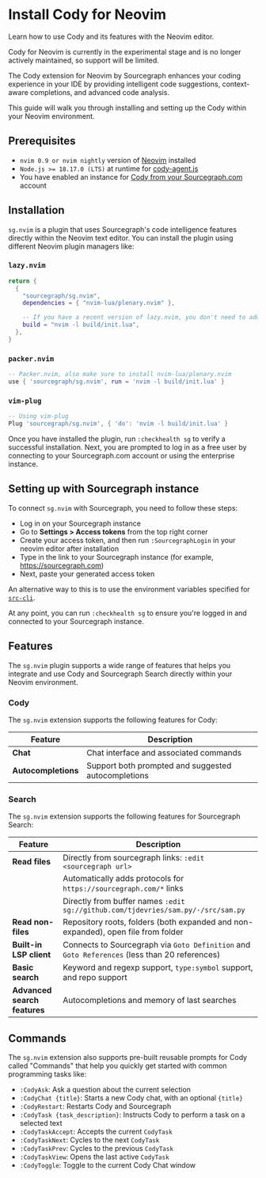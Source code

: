 # Install Cody for Neovim

<p className="subtitle">
  Learn how to use Cody and its features with the Neovim editor.
</p>

<Callout type="note" title="Experimental">
Cody for Neovim is currently in the experimental stage and is no longer actively maintained, so support will be limited.
</Callout>

The Cody extension for Neovim by Sourcegraph enhances your coding experience in your IDE by providing intelligent code suggestions, context-aware completions, and advanced code analysis.

This guide will walk you through installing and setting up the Cody within your Neovim environment.

<LinkCards>
  <LinkCard href="https://github.com/sourcegraph/sg.nvim" imgSrc="https://storage.googleapis.com/sourcegraph-assets/Docs/neovim-logo.png" imgAlt="Cody for Neovim" title="Neovim Extension (Experimental)" description="Install Cody's free extension for Neovim." />
</LinkCards>

## Prerequisites

- `nvim 0.9 or nvim nightly` version of <a href="https://github.com/neovim/neovim/wiki/Installing-Neovim" target="_blank">Neovim</a> installed
- `Node.js >= 18.17.0 (LTS)` at runtime for [cody-agent.js](https://github.com/sourcegraph/cody)
- You have enabled an instance for [Cody from your Sourcegraph.com](/cody/clients/cody-with-sourcegraph) account

## Installation

`sg.nvim` is a plugin that uses Sourcegraph's code intelligence features directly within the Neovim text editor. You can install the plugin using different Neovim plugin managers like:

### `lazy.nvim`

```lua
return {
  {
    "sourcegraph/sg.nvim",
    dependencies = { "nvim-lua/plenary.nvim" },

    -- If you have a recent version of lazy.nvim, you don't need to add this!
    build = "nvim -l build/init.lua",
  },
}
```

### `packer.nvim`

```lua
-- Packer.nvim, also make sure to install nvim-lua/plenary.nvim
use { 'sourcegraph/sg.nvim', run = 'nvim -l build/init.lua' }
```

### `vim-plug`

```lua
-- Using vim-plug
Plug 'sourcegraph/sg.nvim', { 'do': 'nvim -l build/init.lua' }
```

Once you have installed the plugin, run `:checkhealth sg` to verify a successful installation. Next, you are prompted to log in as a free user by connecting to your Sourcegraph.com account or using the enterprise instance.

## Setting up with Sourcegraph instance

To connect `sg.nvim` with Sourcegraph, you need to follow these steps:

- Log in on your Sourcegraph instance
- Go to **Settings > Access tokens** from the top right corner
- Create your access token, and then run `:SourcegraphLogin` in your neovim editor after installation
- Type in the link to your Sourcegraph instance (for example, https://sourcegraph.com)
- Next, paste your generated access token

An alternative way to this is to use the environment variables specified for [`src-cli`](https://github.com/sourcegraph/src-cli#log-into-your-sourcegraph-instance).

At any point, you can run `:checkhealth sg` to ensure you're logged in and connected to your Sourcegraph instance.

## Features

The `sg.nvim` plugin supports a wide range of features that helps you integrate and use Cody and Sourcegraph Search directly within your Neovim environment.

### Cody

The `sg.nvim` extension supports the following features for Cody:

|     **Feature**     |                   **Description**                   |
| ------------------- | --------------------------------------------------- |
| **Chat**            | Chat interface and associated commands              |
| **Autocompletions** | Support both prompted and suggested autocompletions |

### Search

The `sg.nvim` extension supports the following features for Sourcegraph Search:

|         **Feature**          |                                        **Description**                                        |
| ---------------------------- | --------------------------------------------------------------------------------------------- |
| **Read files**               | Directly from sourcegraph links: `:edit <sourcegraph url>`                                    |
|                              | Automatically adds protocols for `https://sourcegraph.com/*` links                            |
|                              | Directly from buffer names `:edit sg://github.com/tjdevries/sam.py/-/src/sam.py`              |
| **Read non-files**           | Repository roots, folders (both expanded and non-expanded), open file from folder             |
| **Built-in LSP client**      | Connects to Sourcegraph via `Goto Definition` and `Goto References` (less than 20 references) |
| **Basic search**             | Keyword and regexp support, `type:symbol` support, and repo support       |
| **Advanced search features** | Autocompletions and memory of last searches                                                   |

## Commands

The `sg.nvim` extension also supports pre-built reusable prompts for Cody called "Commands" that help you quickly get started with common programming tasks like:

- `:CodyAsk`: Ask a question about the current selection
- `:CodyChat {title}`: Starts a new Cody chat, with an optional `{title}`
- `:CodyRestart`: Restarts Cody and Sourcegraph
- `:CodyTask {task_description}`: Instructs Cody to perform a task on a selected text
- `:CodyTaskAccept`: Accepts the current `CodyTask`
- `:CodyTaskNext`: Cycles to the next `CodyTask`
- `:CodyTaskPrev`: Cycles to the previous `CodyTask`
- `:CodyTaskView`: Opens the last active `CodyTask`
- `:CodyToggle`: Toggle to the current Cody Chat window
